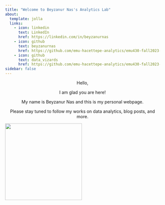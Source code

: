 ```yaml
---
title: "Welcome to Beyzanur Nas's Analytics Lab"
about:
  template: jolla
  links:
    - icon: linkedin
      text: LinkedIn
      href: https://linkedin.com/in/beyzanurnas
    - icon: github
      text: beyzanurnas
      href: https://github.com/emu-hacettepe-analytics/emu430-fall2023-beyzanurnas
    - icon: github
      text: data_vizards
      href: https://github.com/emu-hacettepe-analytics/emu430-fall2023-team-data_vizards
sidebar: false
---
```


::: {style="text-align: center; font-size: 1em;"}
Hello,

I am glad you are here!

My name is Beyzanur Nas and this is my personal webpage.

Please stay tuned to follow my works on data analytics, blog posts, and more.
:::

![](images/bn-e.jpg){fig-align="center" width="250"}
